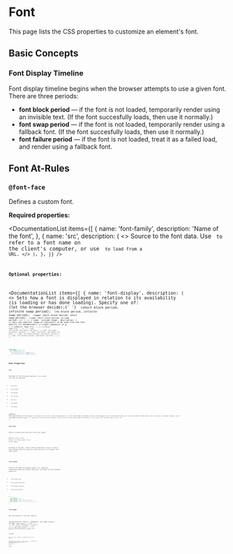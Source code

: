 
<MetadataConfigurer title="Font Styling" dateCreated="2021-03-21" />

# Font

This page lists the CSS properties to customize an element's font.

## Basic Concepts

### Font Display Timeline

Font display timeline begins when the browser attempts to use a given font. There are three periods:

- **font block period** &mdash; if the font is not loaded, temporarily render using an invisible text.
  (If the font succesfully loads, then use it normally.)
- **font swap period** &mdash; if the font is not loaded, temporarily render using a fallback font.
  (If the font succesfully loads, then use it normally.)
- **font failure period** &mdash; if the font is not loaded, treat it as a failed load,
  and render using a fallback font.

## Font At-Rules

### `@font-face`

Defines a custom font.

**Required properties:**

<DocumentationList
  items={[
    {
      name: 'font-family',
      description: 'Name of the font',
    },
    {
      name: 'src',
      description: (
        <>
          Source to the font data. Use <Code str="local(...)" /> to refer to a font name on the
          client's computer, or use <Code str="url(...)" /> to load from a URL.
        </>
      ),
    },
  ]}
/>

**Optional properties:**

<DocumentationList
  items={[
    {
      name: 'font-display',
      description: (
        <>
          Sets how a font is displayed in relation to its availability (is loading or has done
          loading). Specify one of: <Code str="auto" /> (let the browser decide);{' '}
          <Code str="block" /> (short block period, infinite swap period); <Code str="swap" /> (no
          block period, infinite swap period); <Code str="fallback" /> (super short block period,
          short swap period); <Code str="optional" /> (super short block period, no swap period).
        </>
      ),
    },
    {
      name: 'unicode-range',
      description: (
        <>
          Sets the specific range of characters to be used from the font. Specify (in hexadecimal):
          a single codepoint (e.g. <Code str="U+26" />
          ), a codepoint range (e.g. <Code str="U+0025-00FF" />
          ), or a wildcard range (e.g. <Code str="U+4??" />
          ).
        </>
      ),
    },
    {
      name: 'font-variant',
      description: 'See below.',
    },
    {
      name: 'font-weight',
      description: 'See below.',
    },
    {
      name: 'font-stretch',
      description: 'See below.',
    },
    {
      name: 'font-feature-settings',
      description: 'See below.',
    },
    {
      name: 'font-variation-settings',
      description: 'See below.',
    },
  ]}
/>

<!-- prettier-ignore -->
```css
@font-face {
  font-family: examplefont;
  src: local(Example Font),
    url('examplefont.woff') format('woff'),
    url('examplefont.otf') format('opentype');
}
```

## Font Properties

### `font`

Shorthand for the following properties. `font-size` and `font-family` are required.

- `font-style`
- `font-variant`
- `font-weight`
- `font-stretch`
- `font-size`
- `line-height`
- `font-family`

<WebEditor
  html={smartTrim(`
    <p id="font-example">
      Lorem ipsum dolor sit amet, consectetur adipiscing elit, sed do eiusmod tempor incididunt ut labore et dolore magna aliqua.
      Ut enim ad minim veniam, quis nostrud exercitation ullamco laboris nisi ut aliquip ex ea commodo consequat.
    </p>
  `)}
  css={smartTrim(`
    #font-example {
      /* <font-style> <font-variant> <font-weight> <font-stretch> <font-size>/<line-height> <font-family> */
      font: italic small-caps bold 16px/2 "Arial";
    }
  `)}
/>

### `font-style`

Selects a normal/italicized font from a font family.

Specify: `normal`, `italic`, `oblique`, or `oblique <angle>` (e.g. `oblique 14deg`).

According to the spec, “Italic forms are generally cursive in nature while oblique faces are
typically sloped versions of the regular face” (CSS-Tricks).

<Image
  path="/res/web/css/font-style-palatino.png"
  caption="Normal vs italic vs oblique version of Palatino Linotype font."
  sourceString="Microsoft Docs"
/>

### `font-variant`

Controls the usage of alternate glyphs (e.g. ligatures, traditional/simplified Chinese characters).
Shorthand for the following properties:

- `font-variant-caps`
- `font-variant-east-asian`
- `font-variant-ligatures`
- `font-variant-numeric`

```css
p {
  /* Examples */
  font-variant: normal;
  font-variant: small-caps slashed-zero;
  font-variant: common-ligatures tabular-nums;
}
```

### `font-weight`

Sets the boldness of the font. Specify:

<DocumentationList
  items={[
    {
      nameSpecial: 'any number between 1 and 1000',
      description: (
        <>
          E.g. <Code str="500" />
        </>
      ),
    },
    {
      name: 'normal',
      description: (
        <>
          Alias of <Code str="400" />
        </>
      ),
    },
    {
      name: 'bold',
      description: (
        <>
          Alias <Code str="700" />
        </>
      ),
    },
    {
      name: 'lighter',
      description: <>One level lighter than the parent</>,
    },
    {
      name: 'bolder',
      description: <>One level bolder than the parent</>,
    },
  ]}
/>

### `font-stretch`

Selects a normal, condensed, or expanded version of a font. Specify:

<DocumentationList
  items={[
    {
      name: 'normal',
    },
    {
      nameSpecial: 'a percentage',
      description: (
        <>
          between <Code str="50%" /> and <Code str="200%" />
        </>
      ),
    },
    {
      nameSpecial: 'a "condensed" family',
      description: (
        <>
          <Code str="semi-condensed" />, <Code str="condensed" />, <Code str="extra-condensed" />,
          or <Code str="ultra-condensed" />
        </>
      ),
    },
    {
      nameSpecial: 'an "expanded" family',
      description: (
        <>
          <Code str="semi-expanded" />, <Code str="expanded" />, <Code str="extra-expanded" />, or{' '}
          <Code str="ultra-expanded" />
        </>
      ),
    },
  ]}
/>

### `font-size`

Sets the size of the font. Specify:

<DocumentationList
  items={[
    {
      nameSpecial: 'a length',
      description: (
        <>
          E.g. <Code str="16pt" /> or <Code str="16px" />
        </>
      ),
    },
    {
      nameSpecial: 'a percentage',
      description: (
        <>
          E.g. <Code str="75%" /> (relative to its parent)
        </>
      ),
    },
    {
      nameSpecial: 'an absolute-size keyword',
      description: (
        <>
          <Code str="xx-small" />, <Code str="x-small" />, <Code str="small" />,{' '}
          <Code str="medium" />, <Code str="large" />, <Code str="x-large" />,{' '}
          <Code str="xx-large" />, or <Code str="xxx-large" /> (based on the user's default font
          size; the final value is calculated by the browser)
        </>
      ),
    },
    {
      nameSpecial: 'an relative-size keyword',
      description: (
        <>
          <Code str="larger" />, <Code str="smaller" /> (relative to its parent)
        </>
      ),
    },
  ]}
/>

### `line-height`

Sets the height of the line box (distance between the lines of the text). Specify:

<DocumentationList
  items={[
    {
      name: 'normal',
      description: <>depends on the browser</>,
    },
    {
      nameSpecial: 'a number',
      description: (
        <>
          (e.g. <Code str="1.5" />) multiple of the element's font size
        </>
      ),
    },
    {
      nameSpecial: 'a percentage',
      description: (
        <>
          (e.g. <Code str="150%" />) relative to the element's font size
        </>
      ),
    },
    {
      nameSpecial: 'a length',
      description: (
        <>
          (e.g. <Code str="20px" />)
        </>
      ),
    },
  ]}
/>

### `font-family`

Sets a prioritized list of font family names (and/or generic family names) to use.

A font family name would be something like `Arial` or `Times New Roman`, whereas a generic family name is one of:
`serif`, `sans-serif`, `cursive`, `fantasy`, or `monospace`.

### `font-kerning`

Enables or disables kerning. Specify `auto`, `normal`, or `none`.

<Image
  path="/res/web/css/font-kerning.png"
  caption="Kerning disabled vs enabled."
  sourceString="MDN"
/>

## Font Settings Properties

### `font-feature-settings`

Controls advanced typographic features in OpenType fonts.

```css
p {
  font-feature-settings: 'smcp';
  font-feature-settings: 'smcp' on;
  font-feature-settings: 'swsh' 2;
  font-feature-settings: 'smcp', 'swsh' 2;
}
```

### `font-variation-settings`

Sets low-level properties of a variable font.

```css
p {
  font-variation-settings: 'wght' 850;
  font-variation-settings: 'wght' 850, 'slant' 0;
}
```

## Font Variant Properties

### `font-variant-caps`

Controls the use of alternate glyphs for capital letters.

Common values are `normal` and `small-caps`.

<WebEditor
  hideHTML
  hideCSS
  html={smartTrim(`
    <table id="font-variant-caps-example">
      <thead>
        <th>font-variant-caps</th>
        <th>Preview</th>
      </thead>
      <tbody>
        <tr>
          <th>normal</th>
          <td style="font-variant-caps: normal">Lorem ipsum</td>
        </tr>
        <tr>
          <th>small-caps</th>
          <td style="font-variant-caps: small-caps">Lorem ipsum</td>
        </tr>
        <tr>
          <th>all-small-caps</th>
          <td style="font-variant-caps: all-small-caps">Lorem ipsum</td>
        </tr>
        <tr>
          <th>petite-caps</th>
          <td style="font-variant-caps: petite-caps">Lorem ipsum</td>
        </tr>
        <tr>
          <th>all-petite-caps</th>
          <td style="font-variant-caps: all-petite-caps">Lorem ipsum</td>
        </tr>
        <tr>
          <th>unicase</th>
          <td style="font-variant-caps: unicase">Lorem ipsum</td>
        </tr>
        <tr>
          <th>titling-caps</th>
          <td style="font-variant-caps: titling-caps">Lorem ipsum</td>
        </tr>
      </tbody>
    </table>
  `)}
  css={smartTrim(`
  `)}
/>

### `font-variant-east-asian`

Controls the use of alternate glyphs for East Asian scripts (e.g. half-width or full-width, traditional or simplified). Specify:

<DocumentationList
  items={[
    {
      name: 'normal',
      description: <>Don't use alternate glyphs</>,
    },
    {
      name: 'ruby',
      description: (
        <>
          Use of special glyphs for rendering ruby characters (usually slightly bolder for increased
          contrast because ruby characters are usually rendered small)
        </>
      ),
    },
    {
      nameSpecial: 'a variant value',
      description: (
        <>
          <Code str="jis78" />, <Code str="jis83" />, <Code str="jis90" />, <Code str="jis04" />,{' '}
          <Code str="simplified" />, or <Code str="traditional" />. The resulting kanji might
          slightly be altered: e.g. <span style={{ fontVariantEastAsian: 'normal' }}>麹町</span>{' '}
          (normal) vs <span style={{ fontVariantEastAsian: 'jis78' }}>麹町</span> (jis78);{' '}
          <span style={{ fontVariantEastAsian: 'normal' }}>大学</span> (normal) vs{' '}
          <span style={{ fontVariantEastAsian: 'traditional' }}>大学</span> (traditional).
        </>
      ),
    },
    {
      nameSpecial: 'a width value',
      description: (
        <>
          <Code str="proportional-width" /> ("half-width") or <Code str="full-width" />
        </>
      ),
    },
  ]}
/>

### `font-variant-ligatures`

Controls which ligatures are used. Common values are `normal` and `none` (ligature availability depends on the font).
[See here for other font-variant-ligatures values](https://developer.mozilla.org/en-US/docs/Web/CSS/font-variant-ligatures#values).

<WebEditor
  hideHTML
  hideCSS
  html={smartTrim(`
    <table id="font-variant-ligatures-example">
      <thead>
        <th>font-variant-ligatures</th>
        <th>Preview (note the "ffi" and "ffl")</th>
      </thead>
      <tbody>
        <tr>
          <th>normal</th>
          <td style="font-variant-ligatures: normal">Difficult waffles</td>
        </tr>
        <tr>
          <th>none</th>
          <td style="font-variant-ligatures: none">Difficult waffles</td>
        </tr>
      </tbody>
    </table>
  `)}
  css={smartTrim(`
    #font-variant-ligatures-example td {
      font-family: serif;
      font-size: 150%;
    }
  `)}
/>

### `font-variant-numeric`

Controls the usage of alternate glyphs for numbers, fractions, and ordinal markers.
(Alternate glyphs availability depends on the font.)

<WebEditor
  hideHTML
  hideCSS
  html={smartTrim(`
    <table id="font-variant-numeric-example">
      <thead>
        <th>font-variant-numeric</th>
        <th colspan="3">Preview</th>
      </thead>
      <tbody>
        <tr style="font-variant-numeric: normal">
          <th>normal</th>
          <td>0.31415926</td>
          <td>1st 2nd 3rd</td>
          <td>1/2 3/4</td>
        </tr>
        <tr style="font-variant-numeric: ordinal">
          <th>ordinal</th>
          <td>0.31415926</td>
          <td>1st 2nd 3rd</td>
          <td>1/2 3/4</td>
        </tr>
        <tr style="font-variant-numeric: slashed-zero">
          <th>slashed-zero</th>
          <td>0.31415926</td>
          <td>1st 2nd 3rd</td>
          <td>1/2 3/4</td>
        </tr>
        <tr style="font-style: italic">
          <td colspan="4">numeric-figure-values</td>
        </tr>
        <tr style="font-variant-numeric: lining-nums">
          <th>lining-nums</th>
          <td>0.31415926</td>
          <td>1st 2nd 3rd</td>
          <td>1/2 3/4</td>
        </tr>
        <tr style="font-variant-numeric: oldstyle-nums">
          <th>oldstyle-nums</th>
          <td>0.31415926</td>
          <td>1st 2nd 3rd</td>
          <td>1/2 3/4</td>
        </tr>
        <tr style="font-style: italic">
          <td colspan="4">numeric-spacing-values</td>
        </tr>
        <tr style="font-variant-numeric: proportional-nums">
          <th>proportional-nums</th>
          <td>0.31415926</td>
          <td>1st 2nd 3rd</td>
          <td>1/2 3/4</td>
        </tr>
        <tr style="font-variant-numeric: tabular-nums">
          <th>tabular-nums</th>
          <td>0.31415926</td>
          <td>1st 2nd 3rd</td>
          <td>1/2 3/4</td>
        </tr>
        <tr style="font-style: italic">
          <td colspan="4">numeric-fraction-values</td>
        </tr>
        <tr style="font-variant-numeric: diagonal-fractions">
          <th>diagonal-fractions</th>
          <td>0.31415926</td>
          <td>1st 2nd 3rd</td>
          <td>1/2 3/4</td>
        </tr>
        <tr style="font-variant-numeric: stacked-fractions">
          <th>stacked-fractions</th>
          <td>0.31415926</td>
          <td>1st 2nd 3rd</td>
          <td>1/2 3/4</td>
        </tr>
      </tbody>
    </table>
    <small>
      *) This example uses the Source Sans Pro OpenType font, developed by Adobe and used here under the terms of the SIL Open Font License, Version 1.1:
      <a href="http://scripts.sil.org/cms/scripts/page.php?item_id=OFL_web">http://scripts.sil.org/cms/scripts/page.php?item_id=OFL_web</a>
    </small>
  `)}
  css={smartTrim(`
    @font-face {
      font-family: "Source Sans Pro";
      src: url("/res/web/css/SourceSansPro-Regular.otf") format("opentype");
      font-weight: 400;
      font-style: normal;
    }
    #font-variant-numeric-example td {
      font-family: "Source Sans Pro"
    }
  `)}
/>

## Assets

<References
  references={[
    {
      text: 'DWRITE_FONT_STYLE enumeration (dwrite.h) (Microsoft Docs)',
      description: (
        <>
          Appeared in{' '}
          <Link link="https://docs.microsoft.com/en-us/windows/win32/api/dwrite/ne-dwrite-dwrite_font_style" />
        </>
      ),
      link: `https://docs.microsoft.com/en-us/windows/win32/api/dwrite/images/fontstyle_for_palatino.png`,
    },
    {
      text: 'font-kerning (MDN)',
      description: (
        <>
          Appeared in <Link link="https://developer.mozilla.org/en-US/docs/Web/CSS/font-kerning" />
        </>
      ),
      link: `https://developer.mozilla.org/en-US/docs/Web/CSS/font-kerning/font-kerning.png`,
    },
  ]}
></References>

## References

<References
  references={[
    {
      text: '@font-face (MDN)',
      link: `https://developer.mozilla.org/en-US/docs/Web/CSS/@font-face`,
    },
    {
      text: 'font-display (MDN)',
      link: `https://developer.mozilla.org/en-US/docs/Web/CSS/@font-face/font-display`,
    },
    {
      text: 'font (MDN)',
      link: `https://developer.mozilla.org/en-US/docs/Web/CSS/font`,
    },
    {
      text: 'font-style (CSS-Tricks)',
      link: `https://css-tricks.com/almanac/properties/f/font-style/`,
    },
    {
      text: 'font-style (MDN)',
      link: `https://developer.mozilla.org/en-US/docs/Web/CSS/font-style`,
    },
    {
      text: 'font-variant (MDN)',
      link: `https://developer.mozilla.org/en-US/docs/Web/CSS/font-variant`,
    },
    {
      text: 'font-weight (MDN)',
      link: `https://developer.mozilla.org/en-US/docs/Web/CSS/font-weight`,
    },
    {
      text: 'font-stretch (MDN)',
      link: `https://developer.mozilla.org/en-US/docs/Web/CSS/font-stretch`,
    },
    {
      text: 'font-size (MDN)',
      link: `https://developer.mozilla.org/en-US/docs/Web/CSS/font-size`,
    },
    {
      text: 'line-height (MDN)',
      link: `https://developer.mozilla.org/en-US/docs/Web/CSS/line-height`,
    },
    {
      text: 'font-family (MDN)',
      link: `https://developer.mozilla.org/en-US/docs/Web/CSS/font-family`,
    },
    {
      text: 'font-kerning (MDN)',
      link: `https://developer.mozilla.org/en-US/docs/Web/CSS/font-kerning`,
    },
    {
      text: 'font-feature-settings (MDN)',
      link: `https://developer.mozilla.org/en-US/docs/Web/CSS/font-feature-settings`,
    },
    {
      text: 'font-variation-settings (MDN)',
      link: `https://developer.mozilla.org/en-US/docs/Web/CSS/font-variation-settings`,
    },
    {
      text: 'font-variant-caps (MDN)',
      link: `https://developer.mozilla.org/en-US/docs/Web/CSS/font-variant-caps`,
    },
    {
      text: 'font-variant-east-asian (MDN)',
      link: `https://developer.mozilla.org/en-US/docs/Web/CSS/font-variant-east-asian`,
    },
    {
      text: 'font-variant-ligatures (MDN)',
      link: `https://developer.mozilla.org/en-US/docs/Web/CSS/font-variant-ligatures`,
    },
    {
      text: 'font-variant-numeric (MDN)',
      link: `https://developer.mozilla.org/en-US/docs/Web/CSS/font-variant-numeric`,
    },
  ]}
></References>
